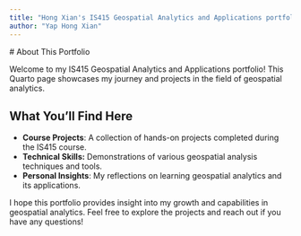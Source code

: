 ```yaml
---
title: "Hong Xian's IS415 Geospatial Analytics and Applications portfolio"
author: "Yap Hong Xian"
---
```


\# About This Portfolio

Welcome to my IS415 Geospatial Analytics and Applications portfolio! This Quarto page showcases my journey and projects in the field of geospatial analytics.

## What You'll Find Here

-   **Course Projects**: A collection of hands-on projects completed during the IS415 course.
-   **Technical Skills:** Demonstrations of various geospatial analysis techniques and tools.
-   **Personal Insights**: My reflections on learning geospatial analytics and its applications.

I hope this portfolio provides insight into my growth and capabilities in geospatial analytics. Feel free to explore the projects and reach out if you have any questions!
